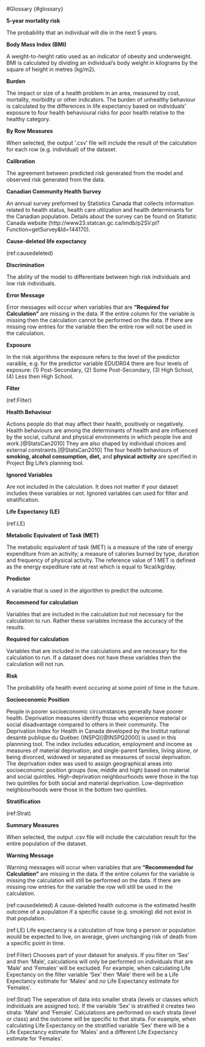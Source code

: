 #Glossary {#glossary}

**5-year mortality risk**

The probability that an individual will die in the next 5 years.


**Body Mass Index (BMI)**

A weight-to-height ratio used as an indicator of obesity and underweight. BMI is calculated by dividing an individual’s body weight in kilograms by the square of height in metres (kg/m2).


**Burden** 

The impact or size of a health problem in an area, measured by cost, mortality, morbidity or other indicators. The burden of unhealthy behaviour is calculated by the differences in life expectancy based on individuals’ exposure to four health behavioural risks for poor health relative to the healthy category.


**By Row Measures**

When selected, the output '.csv' file will include the result of the calculation for each row (e.g. individual) of the dataset.


**Calibration**

The agreement between predicted risk generated from the model and observed risk generated from the data.


**Canadian Community Health Survey**

An annual survey preformed by Statistics Canada that collects information related to health status, health care utilization and health determinants for the Canadian population. Details about the survey can be found on Statistic Canada website  (http://www23.statcan.gc.ca/imdb/p2SV.pl?Function=getSurvey&Id=144170). 


**Cause-deleted life expectancy**

(ref:causedeleted)


**Discrimination**

The ability of the model to differentiate between high risk individuals and low risk individuals.


**Error Message**

Error messages will occur when variables that are **"Required for Calculation"** are missing in the data. If the entire column for the variable is missing then the calculation cannot be performed on the data. If there are missing row entries for the variable then the entire row will not be used in the calculation.

**Exposure**

In the risk algorithms the exposure refers to the level of the predictor varaible, e.g. for the predictor variable EDUDR04 there are four levels of exposure: (1) Post-Secondary, (2) Some Post-Secondary, (3) High School, (4) Less then High School.

**Filter**

(ref:Filter)


**Health Behaviour** 

Actions people do that may affect their health, positively or negatively. Health behaviours are among the determinants of health and are influenced by the social, cultural and physical environments in which people live and work.[@StatsCan2010] They are also shaped by individual choices and external constraints.[@StatsCan2010] The four health behaviours of **smoking, alcohol consumption, diet,** and **physical activity** are specified in Project Big Life's planning tool.


**Ignored Variables**

Are not included in the calculation. It does not matter if your dataset includes these variables or not. Ignored variables can used for filter and stratification.


**Life Expectancy (LE)**

(ref:LE)


**Metabolic Equivalent of Task (MET)**

The metabolic equivalent of task (MET) is a measure of the rate of energy expenditure from an activity; a measure of calories burned by type, duration and frequency of physical activity. The reference value of 1 MET is defined as the energy expediture rate at rest which is equal to 1kcal/kg/day.

**Predictor**

A variable that is used in the algorithm to predict the outcome.


**Recommend for calculation**

Variables that are included in the calculation but not necessary for the calculation to run. Rather these variables increase the accuracy of the results.


**Required for calculation**

Variables that are included in the calculations and are necessary for the calculation to run. If a dataset does not have these variables then the calculation will not run.

**Risk**

The probability ofa health event occuring at some point of time in the future.


**Socioeconomic Position**

People in poorer socioeconomic circumstances generally have poorer health. Deprivation measures identify those who experience material or social disadvantage compared to others in their community. The Deprivation Index for Health in Canada developed by the Institut national desanté publique du Québec (INSPQ)[@INSPQ2000] is used in this plannning tool. The index includes education, employment and income as measures of material deprivation; and single-parent families, living alone, or being divorced, widowed or separated as measures of social deprivation. The deprivation index was used to assign geographical areas into socioeconomic position groups (low, middle and high) based on material and social quintiles. High-deprivation neighbourhoods were those in the top two quintiles for both social and material deprivation. Low-deprivation neighbourhoods were those in the bottom two quintiles.


**Stratification**

(ref:Strat)


**Summary Measures**

When selected, the output .csv file will include the calculation result for the entire population of the dataset. 


**Warning Message**

Warning messages will occur when variables that are **"Recommended for Calculation"** are missing in the data. If the entire column for the variable is missing the calculation will still be performed on the data. If there are missing row entries for the variable the row will still be used in the calculation.

(ref:causedeleted) A cause-deleted health outcome is the estimated health outcome of a population if a specific cause (e.g. smoking) did not exist in that population. 

(ref:LE) Life expectancy is a calculation of how long a person or population would be expected to live, on average, given unchanging risk of death from a specific point in time.

(ref:Filter) Chooses part of your dataset for analysis. If you filter on 'Sex' and then 'Male', calculations will only be performed on individuals that are 'Male' and 'Females' will be excluded. For example, when calculating Life Expectancy on the filter variable 'Sex' then 'Male' there will be a Life Expectancy estimate for 'Males' and *no* Life Expectancy estimate for 'Females'.

(ref:Strat) The seperation of data into smaller strata (levels or classes which individuals are assigned too). If the variable 'Sex' is stratified it creates two strata: 'Male' and 'Female'. Calculations are performed on each strata (level or class) and the outcome will be specific to that strata. For example, when calculating Life Expectancy on the stratified variable 'Sex' there will be a Life Expectancy estimate for 'Males' and a different Life Expectancy estimate for 'Females'.
